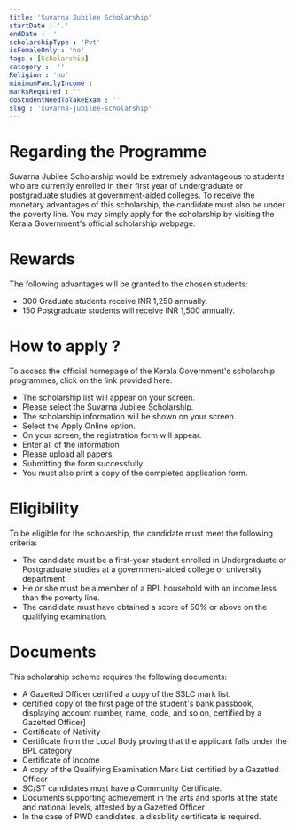 ```yaml
---
title: 'Suvarna Jubilee Scholarship'
startDate : '.'
endDate : ''
scholarshipType : 'Pvt'
isFemaleOnly : 'no'
tags : [Scholarship]
category :  ''
Religion : 'no'
minimumFamilyIncome :
marksRequired : ''
doStudentNeedToTakeExam : ''
slug : 'suvarna-jubilee-scholarship'
---
```




# Regarding the Programme
Suvarna Jubilee Scholarship would be extremely advantageous to students who are currently enrolled in their first year of undergraduate or postgraduate studies at government-aided colleges.
To receive the monetary advantages of this scholarship, the candidate must also be under the poverty line. 
You may simply apply for the scholarship by visiting the Kerala Government's official scholarship webpage.

# Rewards

The following advantages will be granted to the chosen students:
 - 300 Graduate students receive INR 1,250 annually. 
 - 150 Postgraduate students will receive INR 1,500 annually. 



# How to apply ?

To access the official homepage of the Kerala Government's scholarship programmes, click on the link provided here.
 - The scholarship list will appear on your screen.
 - Please select the Suvarna Jubilee Scholarship.
 - The scholarship information will be shown on your screen.
 - Select the Apply Online option.
 - On your screen, the registration form will appear.
 - Enter all of the information
 - Please upload all papers.
 - Submitting the form successfully
 - You must also print a copy of the completed application form.


# Eligibility
To be eligible for the scholarship, the candidate must meet the following criteria:

 - The candidate must be a first-year student enrolled in Undergraduate or Postgraduate studies at a government-aided college or university department.
 - He or she must be a member of a BPL household with an income less than the poverty line.
 - The candidate must have obtained a score of 50% or above on the qualifying examination.



# Documents


This scholarship scheme requires the following documents:
 - A Gazetted Officer certified a copy of the SSLC mark list.
 - certified copy of the first page of the student's bank passbook, displaying account number, name, code, and so on, certified by a Gazetted Officer]
 - Certificate of Nativity
 - Certificate from the Local Body proving that the applicant falls under the BPL category
 - Certificate of Income
 - A copy of the Qualifying Examination Mark List certified by a Gazetted Officer
 - SC/ST candidates must have a Community Certificate.
 - Documents supporting achievement in the arts and sports at the state and national levels, attested by a Gazetted Officer
 - In the case of PWD candidates, a disability certificate is required.
